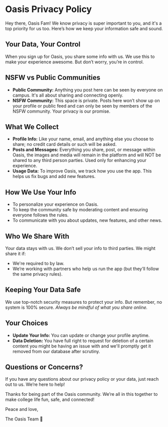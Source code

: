 
# Oasis Privacy Policy

Hey there, Oasis Fam! We know privacy is super important to you, and it's a top priority for us too. Here’s how we keep your information safe and sound.

## **Your Data, Your Control**  
When you sign up for Oasis, you share some info with us. We use this to make your experience awesome. But don’t worry, you’re in control.

## **NSFW vs Public Communities**  
- **Public Community:** Anything you post here can be seen by everyone on campus. It's all about sharing and connecting openly.
- **NSFW Community:** This space is private. Posts here won’t show up on your profile or public feed and can only be seen by members of the NSFW community. Your privacy is our promise.

## **What We Collect**  
- **Profile Info:** Like your name, email, and anything else you choose to share; no credit card details or such will be asked.
- **Posts and Messages:** Everything you share, post, or message within Oasis, the images and media will remain in the platform and will NOT be shared to any third person parties. Used only for enhancing your experience.
- **Usage Data:** To improve Oasis, we track how you use the app. This helps us fix bugs and add new features.

## **How We Use Your Info**  
- To personalize your experience on Oasis.
- To keep the community safe by moderating content and ensuring everyone follows the rules.
- To communicate with you about updates, new features, and other news.

## **Who We Share With**  
Your data stays with us. We don’t sell your info to third parties. We might share it if:
- We're required to by law.
- We’re working with partners who help us run the app (but they’ll follow the same privacy rules).

## **Keeping Your Data Safe**  
We use top-notch security measures to protect your info. But remember, no system is 100% secure. *Always be mindful of what you share online.*

## **Your Choices**  
- **Update Your Info:** You can update or change your profile anytime.
- **Data Deletion:** You have full right to request for deletion of a certain content you might be having an issue with and we'll promptly get it removed from our database after scrutiny.

## **Questions or Concerns?**  
If you have any questions about our privacy policy or your data, just reach out to us. We’re here to help!

Thanks for being part of the Oasis community. We’re all in this together to make college life fun, safe, and connected!

Peace and love,
  
  The Oasis Team 🌴
